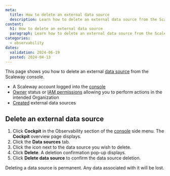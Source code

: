```yaml
---
meta:
  title: How to delete an external data source
  description: Learn how to delete an external data source from the Scaleway console. Follow the steps to navigate to the data sources tab, select the data source, and confirm its deletion.
content:
  h1: How to delete an external data source
  paragraph: Learn how to delete an external data source from the Scaleway console. Follow the steps to navigate to the data sources tab, select the data source, and confirm its deletion.
categories:
  - observability
dates:
  validation: 2024-06-19
  posted: 2024-04-13
---
```


This page shows you how to delete an external [data source](/observability/cockpit/concepts/#data-sources) from the Scaleway console.

<Macro id="requirements" />

  - A Scaleway account logged into the [console](https://console.scaleway.com/)
  - [Owner](/identity-and-access-management/iam/concepts/#owner) status or [IAM permissions](/identity-and-access-management/iam/concepts/#permission) allowing you to perform actions in the intended Organization
  - [Created](/observability/cockpit/how-to/create-external-data-sources) external data sources

## Delete an external data source

1. Click **Cockpit** in the Observability section of the [console](https://console.scaleway.com/) side menu. The **Cockpit** overview page displays.
2. Click the **Data sources** tab.
3. Click the <Icon name="more" /> icon next to the data source you wish to delete.
4. Click **Delete**. A deletion confirmation pop-up displays.
5. Click **Delete data source** to confirm the data source deletion.

<Message type="important">
  Deleting a data source is permanent. Any data associated with it will be lost.
</Message>

